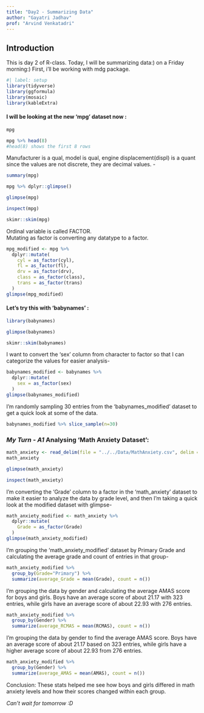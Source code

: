 ```yaml
---
title: "Day2 - Summarizing Data"
author: "Gayatri Jadhav"
prof: "Arvind Venkatadri"
---
```


## Introduction

This is day 2 of R-class. Today, I will be summarizing data:) on a Friday morning:) First, i'll be working with mdg package.

```r
#| label: setup
library(tidyverse)
library(ggformula)
library(mosaic)
library(kableExtra)

```

#### I will be looking at the new 'mpg' dataset now :

```r
mpg
```

```r
mpg %>% head(8)
#head(8) shows the first 8 rows
```

Manufacturer is a qual, model is qual, engine displacement(displ) is a quant since the values are not discrete, they are decimal values. -

```r
summary(mpg)
```

```r
mpg %>% dplyr::glimpse()
```

```r
glimpse(mpg)
```

```r
inspect(mpg)
```

```r
skimr::skim(mpg)
```

Ordinal variable is called FACTOR.\
Mutating as factor is converting any datatype to a factor.

```r
mpg_modified <- mpg %>%
  dplyr::mutate(
    cyl = as_factor(cyl),
    fl = as_factor(fl),
    drv = as_factor(drv),
    class = as_factor(class),
    trans = as_factor(trans)
  )
glimpse(mpg_modified)
```

#### Let's try this with 'babynames' :

```r
library(babynames)
```

```r
glimpse(babynames)
```

```r
skimr::skim(babynames)
```

I want to convert the 'sex' column from character to factor so that I can categorize the values for easier analysis-

```r
babynames_modified <- babynames %>%
  dplyr::mutate(
    sex = as_factor(sex)
  )
glimpse(babynames_modified)
```

I'm randomly sampling 30 entries from the 'babynames_modified' dataset to get a quick look at some of the data.

```r
babynames_modified %>% slice_sample(n=30)
```

### *My Turn - A1* Analysing 'Math Anxiety Dataset':

```r
math_anxiety <- read_delim(file = "../../Data/MathAnxiety.csv", delim = ";")
math_anxiety
```

```r
glimpse(math_anxiety)
```

```r
inspect(math_anxiety)
```

I'm converting the 'Grade' column to a factor in the 'math_anxiety' dataset to make it easier to analyze the data by grade level, and then I'm taking a quick look at the modified dataset with glimpse-

```r
math_anxiety_modified <- math_anxiety %>%
  dplyr::mutate(
    Grade = as_factor(Grade)
  )
glimpse(math_anxiety_modified)
```

I'm grouping the 'math_anxiety_modified' dataset by Primary Grade and calculating the average grade and count of entries in that group-

```r
math_anxiety_modified %>%
  group_by(Grade="Primary") %>%
  summarize(average_Grade = mean(Grade), count = n())
```

I'm grouping the data by gender and calculating the average AMAS score for boys and girls. Boys have an average score of about 21.17 with 323 entries, while girls have an average score of about 22.93 with 276 entries.

```r
math_anxiety_modified %>%
  group_by(Gender) %>%
  summarize(average_RCMAS = mean(RCMAS), count = n())
```

I'm grouping the data by gender to find the average AMAS score. Boys have an average score of about 21.17 based on 323 entries, while girls have a higher average score of about 22.93 from 276 entries.

```r
math_anxiety_modified %>%
  group_by(Gender) %>%
  summarize(average_AMAS = mean(AMAS), count = n())
```

Conclusion: These stats helped me see how boys and girls differed in math anxiety levels and how their scores changed within each group.

*Can't wait for tomorrow :D*
